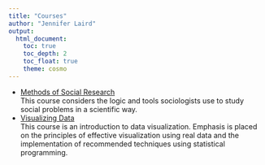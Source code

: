 ```yaml
---
title: "Courses"
author: "Jennifer Laird"
output: 
  html_document:
    toc: true
    toc_depth: 2
    toc_float: true
    theme: cosmo
---
```


- [Methods of Social Research](methods_social_research.md) <br> 
This course considers the logic and tools sociologists use to study social problems in a scientific way.
- [Visualizing Data](data_viz.md) <br> 
This course is an introduction to data visualization. Emphasis is placed on the principles of effective visualization using real data and the implementation of recommended techniques using statistical programming. 

   


